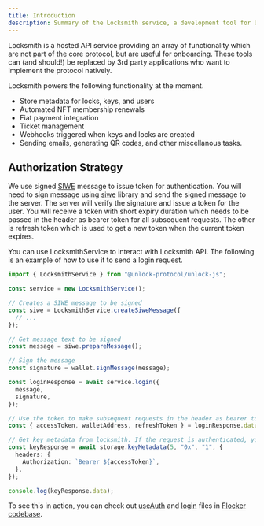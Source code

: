 ```yaml
---
title: Introduction
description: Summary of the Locksmith service, a development tool for Unlock Protocol.
---
```


Locksmith is a hosted API service providing an array of functionality which are not part of the core protocol, but are useful for onboarding. These tools can (and should!) be replaced by 3rd party applications who want to implement the protocol natively.

Locksmith powers the following functionality at the moment.

- Store metadata for locks, keys, and users
- Automated NFT membership renewals
- Fiat payment integration
- Ticket management
- Webhooks triggered when keys and locks are created
- Sending emails, generating QR codes, and other miscellanous tasks.

## Authorization Strategy

We use signed [SIWE](https://docs.login.xyz/general-information/siwe-overview/eip-4361) message to issue token for authentication. You will need to sign message using [siwe](https://docs.ssx.id/) library and send the signed message to the server. The server will verify the signature and issue a token for the user. You will receive a token with short expiry duration which needs to be passed in the header as bearer token for all subsequent requests. The other is refresh token which is used to get a new token when the current token expires.

You can use LocksmithService to interact with Locksmith API. The following is an example of how to use it to send a login request.

```ts
import { LocksmithService } from "@unlock-protocol/unlock-js";

const service = new LocksmithService();

// Creates a SIWE message to be signed
const siwe = LocksmithService.createSiweMessage({
  // ...
});

// Get message text to be signed
const message = siwe.prepareMessage();

// Sign the message
const signature = wallet.signMessage(message);

const loginResponse = await service.login({
  message,
  signature,
});

// Use the token to make subsequent requests in the header as bearer token using axios middleware and refresh or re-login when the session expires.
const { accessToken, walletAddress, refreshToken } = loginResponse.data;

// Get key metadata from locksmith. If the request is authenticated, you will also receive protected metadata for the key and associated user.
const keyResponse = await storage.keyMetadata(5, "0x", "1", {
  headers: {
    Authorization: `Bearer ${accessToken}`,
  },
});

console.log(keyResponse.data);
```

To see this in action, you can check out [useAuth](https://github.com/unlock-protocol/flocker/blob/main/src/hooks/useAuth.tsx) and [login](https://github.com/unlock-protocol/flocker/blob/main/src/config/storage.ts) files in [Flocker codebase](https://github.com/unlock-protocol/flocker).
